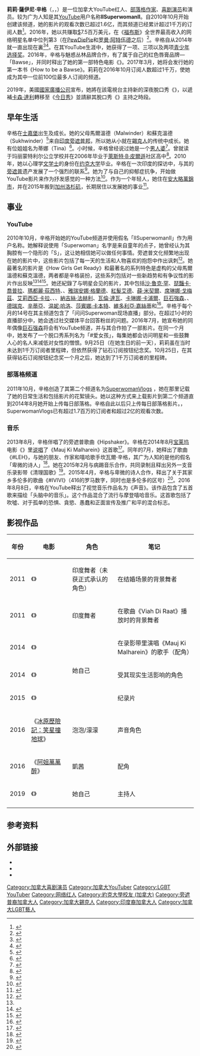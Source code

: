 {{noteTA
| G1 = Music
| G2 = Show
| G3 = Movie
| G4 = USState
| G5 = 人名
}}
{{Infobox YouTube personality
| name            = 莉莉·辛格<br>Lilly Singh
| image           = Lilly Singh by Gage Skidmore.jpg
| caption          = 辛格在2014年的{{le|VidCon|VidCon}}大会
| channel_name    =  IISuperwomanII
| channel_display_name = Lilly Singh
| birth_name      = 莉莉·薩伊尼·辛格
| birth_date      = {{Birth date and age|1988|09|26}}<ref>{{cite web|title=Why Birthdays Are Stressful!|url=https://www.youtube.com/watch?v=iKeOljPdshk|accessdate=2017-01-11|archive-date=2016-09-14|archive-url=https://web.archive.org/web/20160914084253/https://www.youtube.com/watch?v=iKeOljPdshk|dead-url=no}}</ref>
| birth_place     = [[加拿大|加拿大]][[安大略|安大略]][[士嘉堡|士嘉堡]]
| nationality     = <!-- not needed when same as birth location -->
| residence       = [[美国|美国]][[加州|加州]][[洛杉磯|洛杉磯]]
| occupation      = {{flatlist|
* YouTube红人
* 演员
* 作家
* 励志演讲人
* 歌手 
* 影响部落格人}}
| spouse       =
| website         = {{URL|www.lillysingh.com}}
| pseudonym       = Superwoman
| years active    = 2010－现在
| genre           = {{flatlist| 
* [[喜劇|喜劇]]
* 部落格
* [[喜剧小品|小品]]
* 激昂
* 励志
}}
| subscribers     = 14.9百万
| subscriber_date = 17-12-2020
| views           = 34.29亿
| view_date       = 17-12-2020
| network         = {{le|71工作室|Studio 71}}
| associated_acts = 
| silver_button   = yes
| silver_year     = <!-- year channel reached 100,000 subscribers -->2012年
| gold_button     = yes
| gold_year       = <!-- year channel reached 1,000,000 subscribers --> 2013年8月22日
| diamond_button  = yes
| diamond_year    = <!-- year channel reached 10,000,000 subscribers -->2016年10月25日
| stats_update    = 2017年1月11日
}}

'''莉莉·薩伊尼·辛格'''（{{lang-en|Lilly Saini Singh}}，{{lang-hi|लिली सैनी सिंह}}，{{bd|1988年|9月26日}}）是一位加拿大YouTube红人、[[影像网志|部落格作家]]、[[喜剧演员|喜剧演员]]和演员。较为广为人知是其[[YouTube|YouTube]]用户名称'''IISuperwomanII'''。自2010年10月开始创建该频道，她的影片的观看次数已超过1.6亿，而其频道已经累计超过1千万的订阅人数<ref>{{cite web| url=http://www.americanbazaaronline.com/2015/08/10/meet-superwoman-lilly-singh-biggest-youtube-star-of-indian-origin/| title=Meet Superwoman Lilly Singh, biggest YouTube star of Indian origin| last1=Ismail| first1=Ferris| date=2015-08-10| publisher=American Bazar| access-date=2015-09-17| archive-date=2015-09-23| archive-url=https://web.archive.org/web/20150923111629/http://www.americanbazaaronline.com/2015/08/10/meet-superwoman-lilly-singh-biggest-youtube-star-of-indian-origin/| dead-url=no}}</ref>。2016年，她以共赚取[[美金|$]]7.5百万美元，在《[[福布斯|福布斯]]》全世界最高收入的网络明星名单中位列第3（在[[PewDiePie|PewDiePie]]和[[罗曼·阿特伍德|罗曼·阿特伍德]]之后）<ref name="auto">{{cite web|last1=Berg|first1=Madeline|title=The World's Highest-Paid YouTube Stars 2015|url=http://www.forbes.com/pictures/gjdm45jih/8-tie-lilly-singh-2-5-mi/|website=[[Forbes|Forbes]]|accessdate=2015-10-16|date=2015-10-15|archive-date=2015-10-15|archive-url=https://web.archive.org/web/20151015220219/http://www.forbes.com/pictures/gjdm45jih/8-tie-lilly-singh-2-5-mi/|dead-url=no}}</ref>。辛格自从2014年就一直出现在{{le|YouTube回顾|YouTube Rewind}}裏<ref>{{cite web|author1=Mangala Dilip|title=Watch YouTube Rewind: Turn Down for 2014 Video Looks Back on Viral Trends, People, Music of Last Year|url=http://www.ibtimes.co.in/watch-youtube-rewind-turn-down-2014-video-looks-back-viral-trends-people-music-last-year-616717#wIyPvwj7jDchjYjw.97|website=International Business Times|accessdate=2016-07-23|date=2014-12-10|archive-date=2015-04-09|archive-url=https://web.archive.org/web/20150409102319/http://www.ibtimes.co.in/watch-youtube-rewind-turn-down-2014-video-looks-back-viral-trends-people-music-last-year-616717#wIyPvwj7jDchjYjw.97|dead-url=no}}</ref><ref>{{cite web|author1=Casey Lewis|title=YouTube's 2015 Year in Rewind Video Will Make the Last 365 Days Flash Before Your Eyes|url=http://www.teenvogue.com/story/youtubes-2015-rewind-video-cameron-dallas-lilly-singh|website=Teen Vogue|publisher=Condé Nast Digital|accessdate=2016-07-23|date=2015-12-10|archive-date=2015-12-12|archive-url=https://web.archive.org/web/20151212010127/http://www.teenvogue.com/story/youtubes-2015-rewind-video-cameron-dallas-lilly-singh|dead-url=no}}</ref>。在其YouTube生涯中，她获得了一项{{le|MTV粉都奖|MTV Fandom Award}}、三项{{le|串流奖|Streamy Award}}以及两项[[青少年选择奖|青少年选择奖]]。2016年，辛格与魅惑丛林品牌合作，有了属于自己的红色唇膏品牌—「Bawse」，并同时释出了她的第一部特色电影《{{le|去独角兽岛的旅程|A Trip to Unicorn Island}}》。2017年3月，她将会发行她的第一本书《How to be a Bawse》。莉莉在2016年10月订阅人数超过1千万，使她成为其中一位前100位最多人订阅的频道。

2019年，美國[[國家廣播公司|國家廣播公司]]宣布，她將在該電視台主持新的深夜脫口秀《{{Link-en|莉莉·辛格稍晚秀|A Little Late with Lilly Singh}}》，以遞補[[卡森·達利|卡森·達利]]轉移至《[[今天_(NBC)|今日秀]]》並請辭其脫口秀《{{Link-en|卡森·達利的最後通話|Last Call with Carson Daly}}》主持之時段。

==早年生活==
辛格在[[士嘉堡|士嘉堡]]出生及成长。她的父母馬爾溫德（Malwinder）和蘇克溫德（Sukhwinder）<ref>{{Cite web |url=http://www.toronto24hours.ca/2016/02/18/lilly-singh-is-truly-superwoman |title=存档副本 |access-date=2017-01-11 |archive-url=https://web.archive.org/web/20170819022510/http://www.toronto24hours.ca/2016/02/18/lilly-singh-is-truly-superwoman |archive-date=2017-08-19 |dead-url=yes }}</ref>来自[[印度|印度]][[旁遮普邦|旁遮普邦]]，所以她从小就在[[錫克人|錫克人]]的传统中成长。她有位姐姐名为蒂娜（Tina）<ref>{{Cite web|url=https://www.youtube.com/channel/UC5cdO1UKWYO_k0evsXohIIA|title=Neurotic Mom Diaries|website=YouTube|access-date=2016-05-12|archive-date=2016-05-24|archive-url=https://web.archive.org/web/20160524170008/https://www.youtube.com/channel/UC5cdO1UKWYO_k0evsXohIIA|dead-url=no}}</ref>。小时候，辛格曾经说过她是一个[[男人婆|男人婆]]<ref>{{cite news|title=How three local comics found global fame|url=http://www.theglobeandmail.com/news/toronto/how-three-local-comics-found-global-fame/article4107501/|accessdate=2014-07-02|work=[[The_Globe_and_Mail|The Globe and Mail]]|date=2012-04-13|archive-date=2014-11-11|archive-url=https://web.archive.org/web/20141111194702/http://www.theglobeandmail.com/news/toronto/how-three-local-comics-found-global-fame/article4107501/|dead-url=no}}</ref>。曾就读于玛丽蒙特利尔公立学校并在2006年毕业于[[萊斯特·皮爾遜|萊斯特·B·皮爾遜]]社区高中<ref>{{cite news| last=Persaud| first=Devin| title=My Roots- Outstanding Student of the Season| url=http://www.my-roots.ca/cms/wp-content/uploads/2010/10/SUMMER-2008-MY-ROOTS.pdf| work=My Roots| accessdate=2014-11-05| archive-date=2014-08-24| archive-url=https://web.archive.org/web/20140824200234/http://www.my-roots.ca/cms/wp-content/uploads/2010/10/SUMMER-2008-MY-ROOTS.pdf| dead-url=yes}}</ref>。2010年，她以心理学[[文学士|文学士]]的身份在[[約克大學_(加拿大)|约克大学]]毕业。辛格在一次印度的探访中，与其的[[旁遮普文化|旁遮普]]遗产发展了一个强烈的联系<ref name="chick">{{cite web|last=Talwar|first=lolzersVidushi|title=The chic Sikh chick|url=https://in.news.yahoo.com/the-chic-sikh-chick.html|publisher=[[Yahoo!|Yahoo!]]|accessdate=2014-07-02|date=2012-06-25|archive-date=2014-07-14|archive-url=https://web.archive.org/web/20140714234242/https://in.news.yahoo.com/the-chic-sikh-chick.html|dead-url=no}}</ref>。她为了与自己的抑郁症抗争，开始做YouTube影片来作为抒发感觉的一种方法<ref>{{cite web|title=Lilly Singh: How battling Depression Turned YouTuber Lilly Singh Into a Superstar|url=http://www.people.com/article/lilly-singh-youtube-depression|date=2015-11-13|accessdate=2015-12-15|website=People.com|publisher=Time Inc.|archive-date=2015-12-22|archive-url=https://web.archive.org/web/20151222152917/http://www.people.com/article/lilly-singh-youtube-depression|dead-url=no}}</ref>。作为一个年轻人，她住在[[安大略|安大略]][[萬錦市|萬錦市]]，并在2015年搬到[[加州|加州]][[洛杉矶|洛杉矶]]，长期居住以发展她的事业<ref>{{Cite web|url=http://www.mtv.com/news/2682337/lilly-singh-iisuperwomanii-youtube-move-los-angeles/|title=Lilly Singh's First-Ever Apartment Puts Your Place To Shame|website=MTV News|access-date=2016-03-08|archive-date=2016-03-05|archive-url=https://web.archive.org/web/20160305141818/http://www.mtv.com/news/2682337/lilly-singh-iisuperwomanii-youtube-move-los-angeles/|dead-url=no}}</ref>。

==事业==
===YouTube===
2010年10月，辛格开始她的YouTube频道并使用假名「IISuperwomanII」作为用户名称。她解释说使用「Superwoman」名字是来自童年的点子，她曾经认为其胸腔有一个隐形的「S」，这让她相信她可以做任何事情。旁遮普文化频繁地出现在她的影片中，这些影片包括了每一天的生活和人物喜欢的抱怨中作出讽刺<ref name="tina">{{cite news|last = Borges|first = Andre|title = YouTube star Lilly Singh aka 'Superwoman' - The Tina Fey of Punjabis|url = http://www.dnaindia.com/mumbai/report-youtube-star-lilly-singh-aka-superwoman-the-tina-fey-of-punjabis-1965763|accessdate = 2014-07-02|work = Daily News and Analysis|date = 2014-02-28|archive-date = 2014-10-05|archive-url = https://web.archive.org/web/20141005203515/http://www.dnaindia.com/mumbai/report-youtube-star-lilly-singh-aka-superwoman-the-tina-fey-of-punjabis-1965763|dead-url = no}}</ref>。她最著名的影片是《How Girls Get Ready》和最著名的系列特色是虚构的父母馬爾溫德和蘇克溫德，两者都是辛格装扮，这些系列包括对一些新趋势和有争议性的影片作出反映<ref name="tina"/><ref>{{cite web|last=Patel|first=Arti|title=Lilly Singh Superwoman: YouTube Comedians Take on White People and Indian Music Is Hilarious|url=http://www.huffingtonpost.ca/2013/11/22/lilly-singh-superwoman-youtube_n_4324905.html|publisher=[[The_Huffington_Post|The Huffington Post]]|accessdate=2014-07-02|date=2013-11-22|archive-date=2014-07-15|archive-url=https://web.archive.org/web/20140715024701/http://www.huffingtonpost.ca/2013/11/22/lilly-singh-superwoman-youtube_n_4324905.html|dead-url=no}}</ref><ref>{{cite news|last=Cormack|first=Lucy|title=Lilly Singh is YouTube's Superwoman|url=http://www.smh.com.au/entertainment/lilly-singh-is-youtubes-superwoman-20140530-zrtag.html|accessdate=2014-07-02|work=[[The_Sydney_Morning_Herald|The Sydney Morning Herald]]|date=2014-05-30|archive-date=2014-06-23|archive-url=https://web.archive.org/web/20140623010651/http://www.smh.com.au/entertainment/lilly-singh-is-youtubes-superwoman-20140530-zrtag.html|dead-url=no}}</ref>。她还紀錄了与明星会见的影片，其中包括[[沙·魯克·罕|沙·魯克·罕]]、[[琵豔卡·喬普拉|琵豔卡·喬普拉]]、[[瑪都麗·荻西特|瑪都麗·荻西特]]、{{le|罗西特·谢蒂|Rohit Shetty}}、[[雅瑞安娜·格蘭德|雅瑞安娜·格蘭德]]、[[紅髮艾德|紅髮艾德]]、[[薛·米契爾|薛·米契爾]]、[[席琳娜·戈梅茲|席琳娜·戈梅茲]]、[[艾莉西亞·卡拉|艾莉西亞·卡拉]]、{{le|黛比‧蕾恩|Debby Ryan}}、{{le|阿瓊·卡普爾|Arjun Kapoor}}、[[納吉絲·法赫利|納吉絲·法赫利]]、[[瓦倫·達瓦|瓦倫·達瓦]]、[[卡琳娜·卡浦爾|卡琳娜·卡浦爾]]、[[巨石強森|巨石強森]]、{{le|伽蓝·布拉爾|Karan Brar}}、[[德瑞克_(歌手)|德瑞克]]、[[赞达亚|辛蒂亞]]、[[温妮·哈洛|温妮·哈洛]]、[[莎賓娜·卡本特|莎賓娜·卡本特]]、[[維多利亞·嘉絲蒂|維多利亞·嘉絲蒂]]和{{le|米蘭達·辛斯|Colleen Ballinger}}<ref>{{cite news|last=D'souza|first=Sherick|title=5 Popular YouTube channels you must subscribe to|url=http://www.dnaindia.com/entertainment/report-5-popular-youtube-channels-you-must-subscribe-to-1992706|accessdate=2014-07-02|work=Daily News and Analysis|date=2014-06-01|archive-date=2014-06-05|archive-url=https://web.archive.org/web/20140605063926/http://www.dnaindia.com/entertainment/report-5-popular-youtube-channels-you-must-subscribe-to-1992706|dead-url=no}}</ref>。辛格于每个月的14号在其主频道包含了「问问Superwoman现场直播」部分。在超过1小时的直播部分中，她会透过社交媒体平台回答粉丝的问题。2016年7月，她宣布她的同年偶像[[巨石强森|巨石强森]]将会有YouTube频道，并与其合作拍了一部影片。在同一个月中，她发布了一个脱口秀系列名为「#爱女孩」，每集她都会访问明星和一些鼓舞人心的名人来减低对女性的憎恨。9月25日（在她生日的前一天），莉莉虽在当时未达到1千万订阅者里程碑，但依然获得了钻石订阅按钮纪念奖。10月25日，在其获得钻石订阅按钮纪念奖一个月之后，她达到了1千万订阅者的里程碑。

===部落格频道===
2011年10月，辛格创造了其第二个频道名为[https://www.youtube.com/superwomanvlogs/ SuperwomanVlogs] {{Wayback|url=https://www.youtube.com/superwomanvlogs/ |date=20140210091747 }}，她在那里记载了她的日常生活和包括影片的花絮镜头。她以这种方式来上载影片到第二个频道直到2014年8月她开始上传每日部落格。辛格自此以后只上传每日部落格影片。{{as of|2017|01}}，SuperwomanVlogs已有超过1.7百万的订阅者和超过2亿的观看次数。

===音乐===
2013年8月，辛格伴唱了{{le|杰西·瑟赖西图|Jassi Sidhu}}的旁遮普歌曲《Hipshaker》。辛格在2014年8月[[宝莱坞|宝莱坞]]电影《{{le|粉红帮|Gulaab Gang}}》里[[饒舌|说唱]]了《Mauj Ki Malharein》这首歌<ref>{{cite web|title=Mauj Ki Malharein (Gulaab Gang)|url=http://www.bollywoodhungama.com/more/videos/view/id/2427757|publisher=Bollywood Hungama|accessdate=2014-11-05|archive-date=2014-11-05|archive-url=https://web.archive.org/web/20141105144328/http://www.bollywoodhungama.com/more/videos/view/id/2427757|dead-url=no}}</ref>。同年的7月，她释出了歌曲《#LEH》，与她的朋友、作家和嘻哈歌手坎瓦爾·辛格，其广为人知的是他的假名「卑微的诗人」<ref>{{cite news|title=#LEH - Superwoman & Humble The Poet video out now|url=http://timesofindia.indiatimes.com/entertainment/punjabi/music/LEH--Superwoman-Humble-The-Poet-video-out-now/articleshow/37621828.cms|accessdate=2014-07-02|work=[[The_Times_of_India|The Times of India]]|date=2014-07-02|archive-date=2014-07-03|archive-url=https://web.archive.org/web/20140703155037/http://timesofindia.indiatimes.com/entertainment/punjabi/music/LEH--Superwoman-Humble-The-Poet-video-out-now/articleshow/37621828.cms|dead-url=no}}</ref>。她在2015年2月与病踢音乐合作，共同录制且释出另外一支音乐录影带《清理国歌》<ref>{{cite web|title=Lily Singh a.k.a Superwoman’s New Anthem Will Make you Want to Clean Your Room|url=http://www.browngirlmagazine.com/2015/02/lily-singh-a-k-a-superwomans-new-anthem-will-make-you-want-to-clean-your-room-literally/|publisher=Brown Girl Magazine|accessdate=2015-02-24|archive-url=https://web.archive.org/web/20150227195236/http://www.browngirlmagazine.com/2015/02/lily-singh-a-k-a-superwomans-new-anthem-will-make-you-want-to-clean-your-room-literally|archive-date=2015-02-27|dead-url=yes}}</ref>。2015年4月，辛格与卑微的诗人合作，释出了关于其家乡多伦多的歌曲《#IVIVI》（416的罗马数字，同时也是多伦多的区号）<ref>{{cite news|title=Superwoman And Humble The Poet Show Toronto Pride In #IVIVI Music Video|url=http://www.huffingtonpost.ca/2015/04/16/superwoman-humble-the-poet-ivivi_n_7083820.html|publisher=[[The_Huffington_Post|The Huffington Post]]|accessdate=2010-04-16|archive-date=2015-04-19|archive-url=https://web.archive.org/web/20150419220749/http://www.huffingtonpost.ca/2015/04/16/superwoman-humble-the-poet-ivivi_n_7083820.html|dead-url=no}}</ref>。2016年8月8日，辛格在YouTube释出了视觉音乐作品名为《声音》。该作品包含了五首歌来描绘「头脑中的音乐」。这个作品混合了流行与摩登嘻哈音乐。这首歌包括了吹噓、对于孤单的恐惧、貪慾、愚蠢和正面宣传及推广和平的混合标志。

==影视作品==
{| class="wikitable sortable plainrowheaders"
|- style="background:#ccc; text-align:center;"
! scope="column" | 年份
! scope="column" | 电影
! scope="column" | 角色
! scope="column" class="unsortable" | 笔记
|-
| 2011
! scope="row"| 《{{le|疾速辛格|Speedy Singhs}}》
| 印度舞者（未获正式承认的角色）
| 在结婚场景的背景舞者
|-
| 2011
! scope="row"| 《{{le|谢谢你的爱 (电影)|Thank You|谢谢你的爱}}》
| 印度舞者
| 在歌曲《Viah Di Raat》播放时的背景舞者
|-
| 2014
! scope="row"| 《{{le|粉红帮|Gulaab Gang}}》
| rowspan="3"| 她自己
| 在录影带里演唱《Mauj Ki Malharein》的歌手（配角）
|-
| 2014
! scope="row"| 《{{le|司机医生|Dr. Cabbie}}》
| 受其现实生活影响的角色
|-
| 2015
! scope="row"| 《{{le|去独角兽岛的旅程|A Trip to Unicorn Island}}》
| 纪录片
|-
| 2016
! scope="row"| 《[[冰原歷險記：笑星撞地球|冰原歷險記：笑星撞地球]]》
| 泡泡/濛濛
| 声音角色
|-
| 2016
! scope="row"| 《[[阿姐萬萬醉|阿姐萬萬醉]]》
| 凱茜
| 配角
|-
| 2019
! scope="row"| 《{{Link-en|莉莉·辛格稍晚秀|A Little Late with Lilly Singh}}》
| 她自己
| 主持人
|-
|}

==参考资料==
{{Reflist|30em}}

==外部链接==
*{{URL|www.lillysingh.com|正式网站}}
* {{youtube|u=IISuperwomanII}}
* {{youtube|u=ISuperwomanVlogs|莉莉·辛格的部落格}}
{{DEFAULTSORT:Singh}}
[[Category:加拿大喜剧演员|Category:加拿大喜剧演员]]
[[Category:加拿大YouTuber|Category:加拿大YouTuber]]
[[Category:LGBT_YouTuber|Category:LGBT YouTuber]]
[[Category:网络红人|Category:网络红人]]
[[Category:約克大學校友_(加拿大)|Category:約克大學校友 (加拿大)]]
[[Category:旁遮普裔加拿大人|Category:旁遮普裔加拿大人]]
[[Category:加拿大錫克人|Category:加拿大錫克人]]
[[Category:印度裔加拿大人|Category:印度裔加拿大人]]
[[Category:加拿大LGBT藝人|Category:加拿大LGBT藝人]]